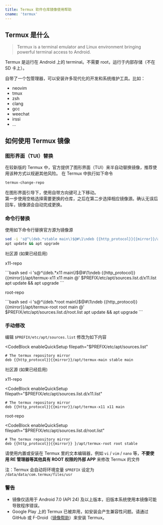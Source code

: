 ```yaml
---
title: Termux 软件仓库镜像使用帮助
cname: 'termux'
---
```


## Termux 是什么

> Termux is a terminal emulator and Linux environment bringing powerful terminal access to Android.

Termux 是运行在 Android 上的 terminal。不需要 root，运行于内部存储（不在 SD 卡上）。

自带了一个包管理器，可以安装许多现代化的开发和系统维护工具。比如：

 * neovim
 * tmux
 * zsh
 * clang
 * gcc
 * weechat
 * irssi
 * ...

## 如何使用 Termux 镜像

### 图形界面（TUI）替换

在较新版的 Termux 中，官方提供了图形界面（TUI）来半自动替换镜像，推荐使用该种方式以规避其他风险。
在 Termux 中执行如下命令

```bash
termux-change-repo
```

在图形界面引导下，使用自带方向键可上下移动。   
第一步使用空格选择需要更换的仓库，之后在第二步选择相应镜像源。确认无误后回车，镜像源会自动完成更换。

### 命令行替换

使用如下命令行替换官方源为镜像源

<CodeBlock>

```bash
sed -i 's@^\(deb.*stable main\)$@#\1\ndeb {{http_protocol}}{{mirror}}/apt/termux-main stable main@' $PREFIX/etc/apt/sources.list
apt update && apt upgrade
```

</CodeBlock>

社区源 (如果已经启用)

x11-repo

<CodeBlock> 
```bash
sed -i 's@^\(deb.*x11 main\)$@#\1\ndeb {{http_protocol}}{{mirror}}/apt/termux-x11 x11 main @' $PREFIX/etc/apt/sources.list.d/x11.list 
apt update && apt upgrade 
```
</CodeBlock>

root-repo

<CodeBlock> 
```bash
sed -i 's@^\(deb.*root main\)$@#\1\ndeb {{http_protocol}}{{mirror}}/apt/termux-root root main @' $PREFIX/etc/apt/sources.list.d/root.list 
apt update && apt upgrade 
```
</CodeBlock> 

### 手动修改

编辑 `$PREFIX/etc/apt/sources.list` 修改为如下内容

<CodeBlock
  enableQuickSetup
  filepath="$PREFIX/etc/apt/sources.list"
>

```properties
# The termux repository mirror
deb {{http_protocol}}{{mirror}}/apt/termux-main stable main
```

</CodeBlock>

社区源 (如果已经启用)

x11-repo

<CodeBlock
  enableQuickSetup
  filepath="$PREFIX/etc/apt/sources.list.d/x11.list"
>

```properties
# The termux repository mirror
deb {{http_protocol}}{{mirror}}/apt/termux-x11 x11 main 
```

</CodeBlock>

root-repo

<CodeBlock
  enableQuickSetup
  filepath="$PREFIX/etc/apt/sources.list.d/root.list"
>

```properties
# The termux repository mirror
deb {{http_protocol}}{{mirror}} }/apt/termux-root root stable 
```

</CodeBlock>
 
请使用内置或安装在 Termux 里的文本编辑器，例如 `vi` / `vim` / `nano` 等，**不要使用 RE 管理器等其他具有 ROOT 权限的外部 APP** 来修改 Termux 的文件

注：Termux 会自动将环境变量 `$PREFIX` 设定为 `/data/data/com.termux/files/usr`

### 警告

* 镜像仅适用于 Android 7.0 (API 24) 及以上版本，旧版本系统使用本镜像可能导致程序错误。
* Google Play 上的 Termux 已被弃用，如安装会产生兼容性问题。请通过 GitHub 或 F-Droid（[镜像帮助](/fdroid/)）来安装 Termux。
